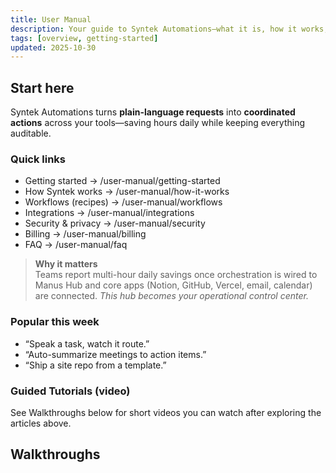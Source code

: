```yaml
---
title: User Manual
description: Your guide to Syntek Automations—what it is, how it works, and how to get value fast.
tags: [overview, getting-started]
updated: 2025-10-30
---
```


## Start here
Syntek Automations turns **plain-language requests** into **coordinated actions** across your tools—saving hours daily while keeping everything auditable.

### Quick links
- Getting started → /user-manual/getting-started
- How Syntek works → /user-manual/how-it-works
- Workflows (recipes) → /user-manual/workflows
- Integrations → /user-manual/integrations
- Security & privacy → /user-manual/security
- Billing → /user-manual/billing
- FAQ → /user-manual/faq

> **Why it matters**  
> Teams report multi-hour daily savings once orchestration is wired to Manus Hub and core apps (Notion, GitHub, Vercel, email, calendar) are connected. *This hub becomes your operational control center.* <!-- grounded in internal plan -->

### Popular this week
- “Speak a task, watch it route.”  
- “Auto-summarize meetings to action items.”  
- “Ship a site repo from a template.”

### Guided Tutorials (video)
See Walkthroughs below for short videos you can watch after exploring the articles above.

## Walkthroughs
<!-- WalkthroughsGrid will render right below this heading -->
